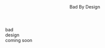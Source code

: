 <Header>
  <HeaderText>Bad</HeaderText>
  <HeaderText>By</HeaderText>
  <HeaderText>Design</HeaderText>
</Header>

<Section
  gridRow="2 / 4"
  gridColumn="1 / 3"
  fontSize={['6xl', '8xl', 'huge']}
  fontWeight="900"
>
  bad
</Section>

<Section gridRow="2 / 4" gridColumn="3"></Section>

<Section
  gridRow="4"
  gridColumn="1 / -1"
  fontSize={['6xl', '5xl', 'huge']}
  fontWeight="900"
>
  design
</Section>

<Section
  gridRow="5"
  gridColumn="1 / -1"
  alignItems="flex-start"
  fontSize={['2xl', '3xl', '4xl']}
  color="brand.grey"
  mt="-20px"
>
  coming soon
</Section>
